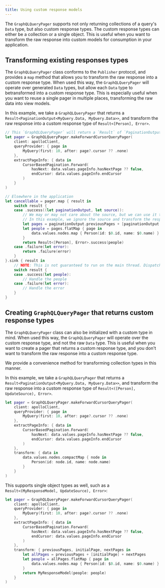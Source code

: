```yaml
---
title: Using custom response models
---
```


The `GraphQLQueryPager` supports not only returning collections of a query's `Data` type, but also custom response types. The custom response types can either be a collection or a single object. This is useful when you want to transform the raw response into custom models for consumption in your application.

## Transforming existing responses types

The `GraphQLQueryPager` class conforms to the `Publisher` protocol, and provides a `map` method that allows you to transform the raw response into a custom response type. When used this way, the `GraphQLQueryPager` will operate over generated `Data` types, but allow each `Data` type to betransformed into a custom response type. This is especially useful when you want to reuse a single pager in multiple places, transforming the raw data into view models.

In this example, we take a `GraphQLQueryPager` that returns a `Result<PaginationOutput<MyQuery.Data, MyQuery.Data>>`, and transform the raw response into a custom response type of `Result<[Person], Error>`.

```swift
// This `GraphQLQueryPager` will return a `Result` of `PaginationOutput<MyQuery.Data, MyQuery.Data>`
let pager = GraphQLQueryPager.makeForwardCursorQueryPager(
    client: apolloClient,
    queryProvider: { page in
        MyQuery(first: 10, after: page?.cursor ?? .none)
    },
    extractPageInfo: { data in
        CursorBasedPagination.Forward(
            hasNext: data.values.pageInfo.hasNextPage ?? false,
            endCursor: data.values.pageInfo.endCursor
        )
    }
)

// Elsewhere in the application
let cancellable = pager.map { result in
    switch result {
    case .success((let paginationOutput, let source)):
        // We may or may not care about the source, but we can use it to transform the response or pass it through as needed.
        // In this example, we ignore the source and transform the response into a custom response type.
        let pages = paginationOutput.previousPages + [paginationOutput.initialPage] + paginationOutput.nextPages
        let people = pages.flatMap { page in
            data.values.nodes.map { Person(id: $0.id, name: $0.name) }
        }
        return Result<[Person], Error>.success(people)
    case .failure(let error):
        return .failure(error)
    }
}.sink { result in
    // NOTE: This is not guaranteed to run on the main thread. Dispatch to the main thread if necessary.
    switch result {
    case .success(let people):
        // Handle the people
    case .failure(let error):
        // Handle the error
    }
}
```

## Creating `GraphQLQueryPager` that returns custom response types

The `GraphQLQueryPager` class can also be initialized with a custom type in mind. When used this way, the `GraphQLQueryPager` will operate over the custom response type, and not the raw `Data` type. This is useful when you want to create a pager that returns a custom response type, and you don't want to transform the raw response into a custom response type.

We provide a convenience method for transforming collection types in this manner. 

In this example, we take a `GraphQLQueryPager` that returns a `Result<PaginationOutput<MyQuery.Data, MyQuery.Data>>`, and transform the raw response into a custom response type of `Result<([Person], UpdateSource), Error>`.

```swift
let pager = GraphQLQueryPager.makeForwardCursorQueryPager(
    client: apolloClient,
    queryProvider: { page in
        MyQuery(first: 10, after: page?.cursor ?? .none)
    },
    extractPageInfo: { data in
        CursorBasedPagination.Forward(
            hasNext: data.values.pageInfo.hasNextPage ?? false,
            endCursor: data.values.pageInfo.endCursor
        )
    },
    transform: { data in
        data.values.nodes.compactMap { node in
            Person(id: node.id, name: node.name)
        }
    }
)
```

This supports single object types as well, such as a `Result<(MyResponseModel, UpdateSource), Error>`:

```swift
let pager = GraphQLQueryPager.makeForwardCursorQueryPager(
    client: apolloClient,
    queryProvider: { page in
        MyQuery(first: 10, after: page?.cursor ?? .none)
    },
    extractPageInfo: { data in
        CursorBasedPagination.Forward(
            hasNext: data.values.pageInfo.hasNextPage ?? false,
            endCursor: data.values.pageInfo.endCursor
        )
    },
    transform: { previousPages, initialPage, nextPages in
        let allPages = previousPages + [initialPage] + nextPages
        let people = allPages.flatMap { page in
            data.values.nodes.map { Person(id: $0.id, name: $0.name) }
        }
        return MyResponseModel(people: people)
    }
)
```
